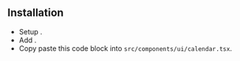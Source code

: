 

## Installation
* Setup <ExternalLink text="shadcn/ui" href="https://ui.shadcn.com/docs/installation" />.
* Add <ExternalLink text="Button" href="https://ui.shadcn.com/docs/components/button" />.
* Copy paste this code block into `src/components/ui/calendar.tsx`.

<CodeBlock code={basicCalendar} />
